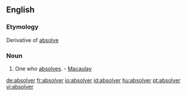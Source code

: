 ==English==

===Etymology===
Derivative of [[absolve]]

===Noun===
{{en-noun}}

#One who [[absolves]]. - [[Macaulay]]

[[de:absolver]]
[[fr:absolver]]
[[io:absolver]]
[[id:absolver]]
[[hu:absolver]]
[[pt:absolver]]
[[vi:absolver]]